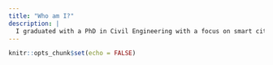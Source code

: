 ```yaml
---
title: "Who am I?"
description: |
  I graduated with a PhD in Civil Engineering with a focus on smart cities from University of Illinois at Chicago, I was advised by Dr. Sybil Derrible, Director of the Complex and Sustainable Urban Networks Laboratory at UIC. My PhD research was on urban intelligence, which is a machine learning based decision support framework to help policymakers in developing sustainable policies. My research interests are sustainable transportation, Natural Language Processing, Cuasal Inference, Machine Learning. Apart from my research, I also like to dabble in other projects in order to develop my machine learning and problem solving skills. This blog will a home to some of my opinions and side projects.     
---
```


```r
knitr::opts_chunk$set(echo = FALSE)
```

